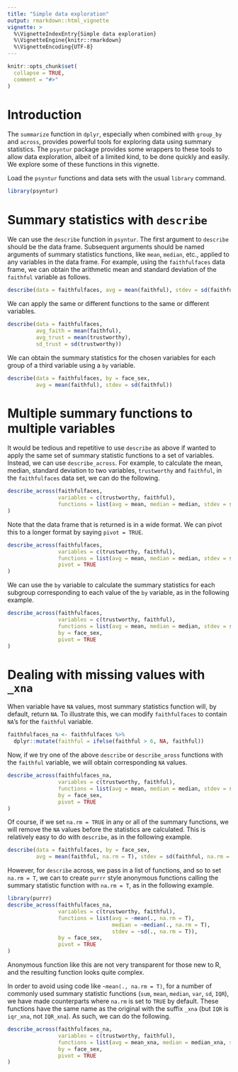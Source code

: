 ```yaml
---
title: "Simple data exploration"
output: rmarkdown::html_vignette
vignette: >
  %\VignetteIndexEntry{Simple data exploration}
  %\VignetteEngine{knitr::rmarkdown}
  %\VignetteEncoding{UTF-8}
---
```


```r
knitr::opts_chunk$set(
  collapse = TRUE,
  comment = "#>"
)
```

# Introduction

The `summarize` function in `dplyr`, especially when combined with `group_by` and `across`, provides powerful tools for exploring data using summary statistics.
The `psyntur` package provides some wrappers to these tools to allow data exploration, albeit of a limited kind, to be done quickly and easily.
We explore some of these functions in this vignette.

Load the `psyntur` functions and data sets with the usual `library` command.
```r
library(psyntur)
```

# Summary statistics with `describe`

We can use the `describe` function in `psyntur`.
The first argument to `describe` should be the data frame.
Subsequent arguments should be named arguments of summary statistics functions, like `mean`, `median`, etc., applied to any variables in the data frame.
For example, using the `faithfulfaces` data frame, we can obtain the arithmetic mean and standard deviation of the `faithful` variable as follows.
```r
describe(data = faithfulfaces, avg = mean(faithful), stdev = sd(faithful))
```

We can apply the same or different functions to the same or different variables.
```r
describe(data = faithfulfaces,
         avg_faith = mean(faithful), 
         avg_trust = mean(trustworthy),
         sd_trust = sd(trustworthy))
```

We can obtain the summary statistics for the chosen variables for each group of a third variable using a `by` variable.
```r
describe(data = faithfulfaces, by = face_sex, 
         avg = mean(faithful), stdev = sd(faithful))
```

# Multiple summary functions to multiple variables

It would be tedious and repetitive to use `describe` as above if wanted to apply the same set of summary statistic functions to a set of variables.
Instead, we can use `describe_across`.
For example, to calculate the mean, median, standard deviation to two variables, `trustworthy` and `faithful`, in the `faithfulfaces` data set, we can do the following.
```r
describe_across(faithfulfaces,
                variables = c(trustworthy, faithful),
                functions = list(avg = mean, median = median, stdev = sd)
)
```

Note that the data frame that is returned is in a wide format.
We can pivot this to a longer format by saying `pivot = TRUE`.
```r
describe_across(faithfulfaces,
                variables = c(trustworthy, faithful),
                functions = list(avg = mean, median = median, stdev = sd),
                pivot = TRUE
)
```

We can use the `by` variable to calculate the summary statistics for each subgroup corresponding to each value of the `by` variable, as in the following example.
```r
describe_across(faithfulfaces,
                variables = c(trustworthy, faithful),
                functions = list(avg = mean, median = median, stdev = sd),
                by = face_sex,
                pivot = TRUE
)
```

# Dealing with missing values with `_xna`

When variable have `NA` values, most summary statistics function will, by default, return `NA`.
To illustrate this, we can modify `faithfulfaces` to contain `NA`'s for the `faithful` variable.
```r
faithfulfaces_na <- faithfulfaces %>%
  dplyr::mutate(faithful = ifelse(faithful > 6, NA, faithful))
```

Now, if we try one of the above `describe` or `describe_aross` functions with the `faithful` variable, we will obtain corresponding `NA` values.
```r
describe_across(faithfulfaces_na,
                variables = c(trustworthy, faithful),
                functions = list(avg = mean, median = median, stdev = sd),
                by = face_sex,
                pivot = TRUE
)
```

Of course, if we set `na.rm = TRUE` in any or all of the summary functions, we will remove the `NA` values before the statistics are calculated.
This is relatively easy to do with `describe`, as in the following example.
```r
describe(data = faithfulfaces, by = face_sex, 
         avg = mean(faithful, na.rm = T), stdev = sd(faithful, na.rm = T))
```
However, for `describe` across, we pass in a list of functions, and so to set `na.rm = T`, we can to create `purrr` style anonymous functions calling the summary statistic function with `na.rm = T`, as in the following example.
```r
library(purrr)
describe_across(faithfulfaces_na,
                variables = c(trustworthy, faithful),
                functions = list(avg = ~mean(., na.rm = T), 
                                 median = ~median(., na.rm = T), 
                                 stdev = ~sd(., na.rm = T)),
                by = face_sex,
                pivot = TRUE
)
```
Anonymous function like this are not very transparent for those new to R, and the resulting function looks quite complex.

In order to avoid using code like `~mean(., na.rm = T)`, for a number of commonly used summary statistic functions (`sum`, `mean`, `median`, `var`, `sd`, `IQR`), we have made counterparts where `na.rm` is set to `TRUE` by default.
These functions have the same name as the original with the suffix `_xna` (but `IQR` is `iqr_xna`, not `IQR_xna`).
As such, we can do the following.
```r
describe_across(faithfulfaces_na,
                variables = c(trustworthy, faithful),
                functions = list(avg = mean_xna, median = median_xna, stdev = sd_xna),
                by = face_sex,
                pivot = TRUE
)
```


